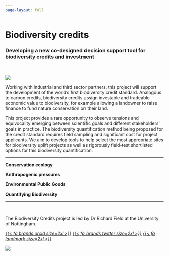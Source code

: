 ```yaml
---
page-layout: full
---
```


# Biodiversity credits
### Developing a new co-designed decision support tool for biodiversity credits and investment

</br>

::: {.grid}

::: {.g-col-12 .g-col-md-5}

![](images/biocred_crop.png)

:::

::: {.g-col-12 .g-col-md-7}

Working with industrial and third sector partners, this project will support the development of the world's first biodiversity credit standard. Analogous to carbon credits, biodiversity credits assign investable and tradeable economic value to biodiversity, for example allowing a landowner to raise finance to fund nature conservation on their land. 

This project provides a rare opportunity to observe tensions and equivocality emerging between scientific goals and different stakeholders' goals in practice. The biodiversity quantification method being proposed for the credit standard requires field sampling and significant cost for project applicants. We aim to develop tools to help select the most appropriate sites for biodiversity uplift projects as well as rigorously field-test shortlisted options for this biodiversity quantification.

:::

:::

<hr />

::: {.grid}

::: {.g-col-6 .g-col-md-3 .text-center}

**Conservation ecology**

:::

::: {.g-col-6 .g-col-md-3 .text-center}

**Anthropogenic pressures**

:::

::: {.g-col-6 .g-col-md-3 .text-center}

**Environmental Public Goods**

:::

::: {.g-col-6 .g-col-md-3 .text-center}

**Quantifying Biodiversity**

:::

:::

<hr />

::: {.grid}

::: {.g-col-12 .g-col-md-9}

<br />

The Biodiversity Credits project is led by Dr Richard Field at the University of Nottingham.

<div class="text-center">
<a href="https://orcid.org/0000-0003-2613-2688"><i>{{< fa brands orcid size=2xl >}}</i></a>
<a href="https://twitter.com/r_field1"><i>{{< fa brands twitter size=2xl >}}</i></a>
<a href="https://www.nottingham.ac.uk/geography/people/richard.field"><i>{{< fa landmark size=2xl >}}</i></a>
</div>

:::

::: {.g-col-12 .g-col-md-3}

```{=html}
<img src="/images/richardfield_sq.png" class="profile-shape-circle profile-image" >
```

:::

:::
